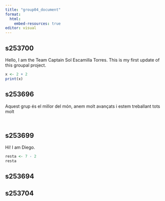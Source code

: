 ```yaml
---
title: "group04_document"
format:
  html:
    embed-resources: true
editor: visual
---
```


## s253700

Hello, I am the Team Captain Sol Escamilla Torres. This is my first update of this groupal project.

```r
x <- 2 + 2
print(x)
```

## s253696

Aquest grup és el millor del món, anem molt avançats i estem treballant tots molt

```r

```

```r

```

## s253699
Hi! I am Diego.
```r
resta <- 7 - 2
resta
```

## s253694

## s253704
